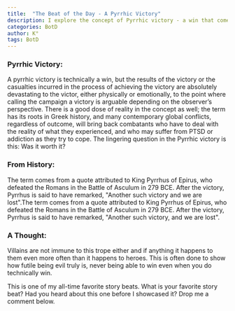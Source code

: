 ```yaml
---
title:  "The Beat of the Day - A Pyrrhic Victory"
description: I explore the concept of Pyrrhic victory - a win that comes at such a devastating cost that its value becomes questionable. Named after King Pyrrhus's costly triumph over the Romans in 279 BCE, this storytelling device adds depth by examining the true price of victory. While often applied to heroes, I note how villains frequently suffer this fate too, demonstrating the futility of evil. It's a powerful way to explore the complex moral implications and lasting trauma of conflict.
categories: BotD
author: K°
tags: BotD
---
```


<LightboxImage src="/src/assets/images/thewriteplace.rocks/blog/Pyrrhic.png" alt="Outline Picture" />


### Pyrrhic Victory:
A pyrrhic victory is technically a win, but the results of the victory or the casualties incurred in the process of achieving the victory are absolutely devastating to the victor, either physically or emotionally, to the point where calling the campaign a victory is arguable depending on the observer’s perspective. There is a good dose of reality in the concept as well; the term has its roots in Greek history, and many contemporary global conflicts, regardless of outcome, will bring back combatants who have to deal with the reality of what they experienced, and who may suffer from PTSD or addiction as they try to cope. The lingering question in the Pyrrhic victory is this: Was it worth it?

### From History:
The term comes from a quote attributed to King Pyrrhus of Epirus, who defeated the Romans in the Battle of Asculum in 279 BCE. After the victory, Pyrrhus is said to have remarked, "Another such victory and we are lost".The term comes from a quote attributed to King Pyrrhus of Epirus, who defeated the Romans in the Battle of Asculum in 279 BCE. After the victory, Pyrrhus is said to have remarked, "Another such victory, and we are lost".

### A Thought:
Villains are not immune to this trope either and if anything it happens to them even more often than it happens to heroes. This is often done to show how futile being evil truly is, never being able to win even when you do technically win.

This is one of my all-time favorite story beats. What is your favorite story beat? Had you heard about this one before I showcased it? Drop me a comment below.
